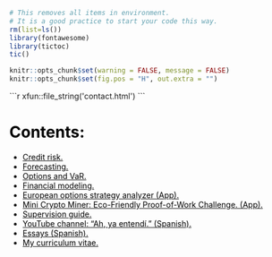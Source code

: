 

```r
# This removes all items in environment. 
# It is a good practice to start your code this way.
rm(list=ls())
library(fontawesome)
library(tictoc)
tic()
```

```r
knitr::opts_chunk$set(warning = FALSE, message = FALSE)
knitr::opts_chunk$set(fig.pos = "H", out.extra = "")
```


````{=html}
```r
xfun::file_string('contact.html')
```
````

<!-- ![](p25.mp4){.absolute left="0" top="250" height="250" loop="true"} -->

# <span style="color: black">Contents:</span> {-}

- [<span style="color: black">Credit risk.</span>](https://mlozanoqf.github.io/tutorial_arf/) 
<!-- [`r fa("credit-card", fill = "black")`](https://mlozanoqf.github.io/tutorial_arf/) -->
- [<span style="color: black">Forecasting.</span>](https://mlozanoqf.github.io/tutorial_emf/) 
<!-- [`r fa("chart-line", fill = "black")`](https://mlozanoqf.github.io/tutorial_emf/) -->
- [<span style="color: black">Options and VaR.</span>](https://mlozanoqf.github.io/tutorial_if/) 
<!-- [`r fa("cogs", fill = "black")`](https://mlozanoqf.github.io/tutorial_if/) -->
- [<span style="color: black">Financial modeling.</span>](https://mlozanoqf.github.io/tutorial_pmf/) 
<!-- [`r fa("laptop-code", fill = "black")`](https://mlozanoqf.github.io/tutorial_pmf/) -->
- [<span style="color: black">European options strategy analyzer (App).</span>](https://mlozanoqf.shinyapps.io/opstr/) 
<!-- [`r fa("laptop-code", fill = "black")`](https://mlozanoqf.shinyapps.io/opstr/) -->
- [<span style="color: black">Mini Crypto Miner: Eco-Friendly Proof-of-Work Challenge. (App).</span>](https://mlozanoqf.shinyapps.io/pass/) 
- [<span style="color: black">Supervision guide.</span>](https://mlozanoqf.github.io/supervision/) 
<!-- [`r fa("graduation-cap", fill = "black")`](https://mlozanoqf.github.io/supervision/) -->
- [<span style="color: black">YouTube channel: "Ah, ya entendí." (Spanish).</span>](https://www.youtube.com/@ahyaentendi) 
- [<span style="color: black">Essays (Spanish).</span>](https://mlozanoqf.github.io/ensayos/) 
- [<span style="color: black">My curriculum vitae.</span>](https://mlozanoqf.github.io/resume/) 